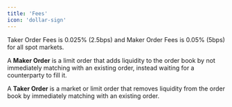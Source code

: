 ```yaml
---
title: 'Fees'
icon: 'dollar-sign'
---
```


<Note>
Taker Order Fees is 0.025% (2.5bps) and Maker Order Fees is 0.05% (5bps) for all spot markets.
</Note>

A <b>Maker Order</b> is a limit order that adds liquidity to the order book by not immediately matching with an existing order, instead waiting for a counterparty to fill it.

A <b>Taker Order</b> is a market or limit order that removes liquidity from the order book by immediately matching with an existing order.